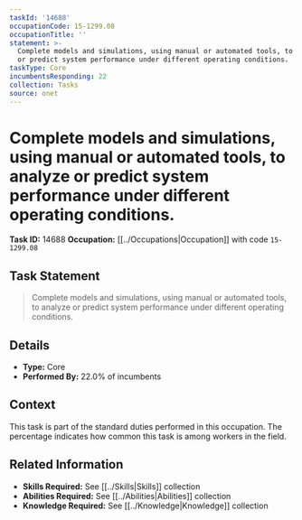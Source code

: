 ```yaml
---
taskId: '14688'
occupationCode: 15-1299.08
occupationTitle: ''
statement: >-
  Complete models and simulations, using manual or automated tools, to analyze
  or predict system performance under different operating conditions.
taskType: Core
incumbentsResponding: 22
collection: Tasks
source: onet
---
```

# Complete models and simulations, using manual or automated tools, to analyze or predict system performance under different operating conditions.

**Task ID:** 14688
**Occupation:** [[../Occupations|Occupation]] with code `15-1299.08`

## Task Statement

> Complete models and simulations, using manual or automated tools, to analyze or predict system performance under different operating conditions.

## Details

- **Type:** Core
- **Performed By:** 22.0% of incumbents

## Context

This task is part of the standard duties performed in this occupation. The percentage indicates how common this task is among workers in the field.

## Related Information

- **Skills Required:** See [[../Skills|Skills]] collection
- **Abilities Required:** See [[../Abilities|Abilities]] collection
- **Knowledge Required:** See [[../Knowledge|Knowledge]] collection
